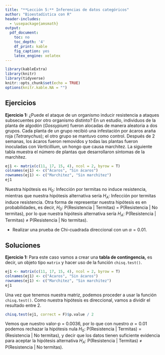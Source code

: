 ```yaml
---
title: "**Lección 5:** Inferencias de datos categóricos"
author: "Bioestadística con R"
header-includes:
  - \usepackage{amsmath}
output:
  pdf_document:
    toc: no
    toc_depth: '4'
    df_print: kable
    fig_caption: yes
    latex_engine: xelatex
---
```


```r
library(kableExtra)
library(knitr)
library(tidyverse)
knitr::opts_chunk$set(echo = TRUE)
options(knitr.kable.NA = "")
```
## Ejercicios

**Ejercicio 1:** ¿Puede el ataque de un organismo inducir resistencia a ataques subsecuentes por otro organismo distinto? En un estudio, individuos de la planta de algodón (*Gossypium*) fueron alocadas de manera aleatoria a dos grupos. Cada planta de un grupo recibió una infestación por ácaros araña roja (*Tetranychus*); el otro grupo se mantuvo como control. Después de 2 semanas, los ácaros fueron removidos y todas las plantas fueron inoculadas con *Verticillium*, un hongo que causa marchitez. La siguiente tabla muestra el número de plantas que desarrollaron síntomas de la marchitez.

```r
ej1 <- matrix(c(11, 17, 15, 4), ncol = 2, byrow = T)
colnames(ej1) <- c("Ácaros", "Sin ácaros")
rownames(ej1) <- c("Marchitez", "Sin marchitez")
ej1
```
Nuestra hipótesis es $H_0:$ Infección por termitas no induce resistencia, mientras que nuestra hipótesis alternativa sería $H_A:$ Infección por termitas induce resistencia. Otra forma de representar nuestra hipótesis es en probabilidades, es decir, $H_0:$ P(Resistencia | Termitas) = P(Resistencia | No termitas), por lo que nuestra hipótesis alternativa sería $H_A:$ P(Resistencia | Termitas) $\ne$ P(Resistencia | No termitas).

* Realizar una prueba de Chi-cuadrada direccional con un $\alpha = 0.01$. 


## Soluciones

**Ejercicio 1:** Para este caso vamos a crear una **tabla de contingencia,** es decir, un objeto tipo `matrix` y hacer uso de la función `chisq.test()`.

```r
ej1 <- matrix(c(11, 17, 15, 4), ncol = 2, byrow = T)
colnames(ej1) <- c("Ácaros", "Sin ácaros")
rownames(ej1) <- c("Marchitez", "Sin marchitez")
ej1
```

Una vez que tenemos nuestra matriz, podemos proceder a usar la función `chisq.test()`. Como nuestra hipótesis es direccional, vamos a dividir el resultado entre 2.
```r
chisq.test(ej1, correct = F)$p.value / 2 
```

Vemos que nuestro valor-p = 0.0036, por lo que con nuestro $\alpha = 0.01$ podemos rechazar la hipótesis nula $H_0:$ P(Resistencia | Termitas) = (Resistencia | No termitas), y decir que los datos tienen suficiente evidencia para aceptar la hipótesis alternativa $H_A:$ P(Resistencia | Termitas) $\ne$ P(Resistencia | No termitas).